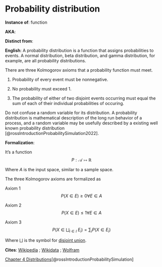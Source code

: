 # Probability distribution {.unnumbered}

**Instance of**: function

**AKA**: 

**Distinct from**: 

**English**: A probability distribution is a function that assigns probabilities to events. A normal distribution, beta distribution, and gamma distribution, for example, are all probability distributions.

There are three Kolmogorov axioms that a probability function must meet.

1. Probability of every event must be nonnegative.

2. No probability must exceed 1.

3. The probability of either of two disjoint events occurring must equal the sum of each of their individual probabilities of occuring.


Do not confuse a random variable for its distribution. A probability distribution is mathematical description of the long run behavior of a process, and a random variable may be usefully described by a existing well known probability distribution [@rossIntroductionProbabilitySimulation2022].

**Formalization**:

It's a function
$$ 
P: \mathcal{A} \mapsto \mathbb{R}
$$

::: {.column-margin}
Where $A$ is the input space, similar to a sample space.
:::


The three Kolmogorov axioms are formalized as

Axiom 1
$$ 
P(X \in E) \geq 0 \forall  E\in A
$$

Axiom 2
$$
P(X \in E) \leq 1 \forall  E\in A
$$

Axiom 3
$$
P(X \in \bigsqcup_{i \in I} \ E_i) = \sum_i P(X\in E_i)
$$

::: {.column-margin}
Where $\bigsqcup$ is the symbol for [disjoint union](https://en.wikipedia.org/wiki/Disjoint_union).
:::

    
**Cites**: [Wikipedia](https://en.wikipedia.org/wiki/Probability_density_function) ; [Wikidata]() ; [Wolfram]()

[Chapter 4 Distributions](https://bookdown.org/kevin_davisross/probsim-book/distchap.html)[@rossIntroductionProbabilitySimulation]
